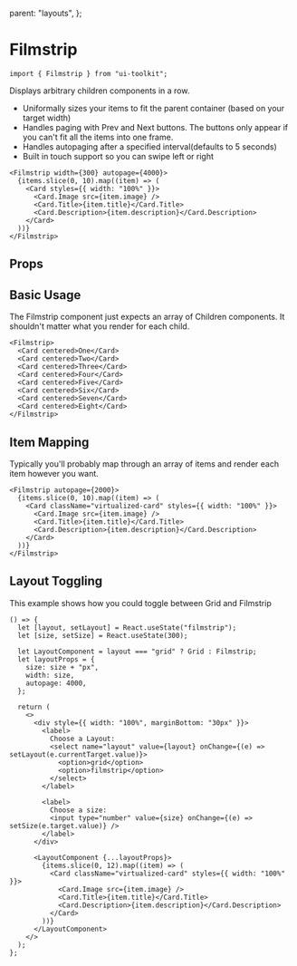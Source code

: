   parent: "layouts",
};

# Filmstrip

```tsx
import { Filmstrip } from "ui-toolkit";
```

Displays arbitrary children components in a row.

- Uniformally sizes your items to fit the parent container (based on your target width)
- Handles paging with Prev and Next buttons. The buttons only appear if you can't fit all the items into one frame.
- Handles autopaging after a specified interval(defaults to 5 seconds)
- Built in touch support so you can swipe left or right

```tsx live=true
<Filmstrip width={300} autopage={4000}>
  {items.slice(0, 10).map((item) => (
    <Card styles={{ width: "100%" }}>
      <Card.Image src={item.image} />
      <Card.Title>{item.title}</Card.Title>
      <Card.Description>{item.description}</Card.Description>
    </Card>
  ))}
</Filmstrip>
```

## Props

<PropsTable name="FilmstripProps" />

## Basic Usage

The Filmstrip component just expects an array of Children components. It shouldn't matter what you render for each child.

```tsx live=true
<Filmstrip>
  <Card centered>One</Card>
  <Card centered>Two</Card>
  <Card centered>Three</Card>
  <Card centered>Four</Card>
  <Card centered>Five</Card>
  <Card centered>Six</Card>
  <Card centered>Seven</Card>
  <Card centered>Eight</Card>
</Filmstrip>
```

## Item Mapping

Typically you'll probably map through an array of items and render each item however you want.

```tsx live=true
<Filmstrip autopage={2000}>
  {items.slice(0, 10).map((item) => (
    <Card className="virtualized-card" styles={{ width: "100%" }}>
      <Card.Image src={item.image} />
      <Card.Title>{item.title}</Card.Title>
      <Card.Description>{item.description}</Card.Description>
    </Card>
  ))}
</Filmstrip>
```

## Layout Toggling

This example shows how you could toggle between Grid and Filmstrip

```tsx live=true
() => {
  let [layout, setLayout] = React.useState("filmstrip");
  let [size, setSize] = React.useState(300);

  let LayoutComponent = layout === "grid" ? Grid : Filmstrip;
  let layoutProps = {
    size: size + "px",
    width: size,
    autopage: 4000,
  };

  return (
    <>
      <div style={{ width: "100%", marginBottom: "30px" }}>
        <label>
          Choose a Layout:
          <select name="layout" value={layout} onChange={(e) => setLayout(e.currentTarget.value)}>
            <option>grid</option>
            <option>filmstrip</option>
          </select>
        </label>

        <label>
          Choose a size:
          <input type="number" value={size} onChange={(e) => setSize(e.target.value)} />
        </label>
      </div>

      <LayoutComponent {...layoutProps}>
        {items.slice(0, 12).map((item) => (
          <Card className="virtualized-card" styles={{ width: "100%" }}>
            <Card.Image src={item.image} />
            <Card.Title>{item.title}</Card.Title>
            <Card.Description>{item.description}</Card.Description>
          </Card>
        ))}
      </LayoutComponent>
    </>
  );
};
```
